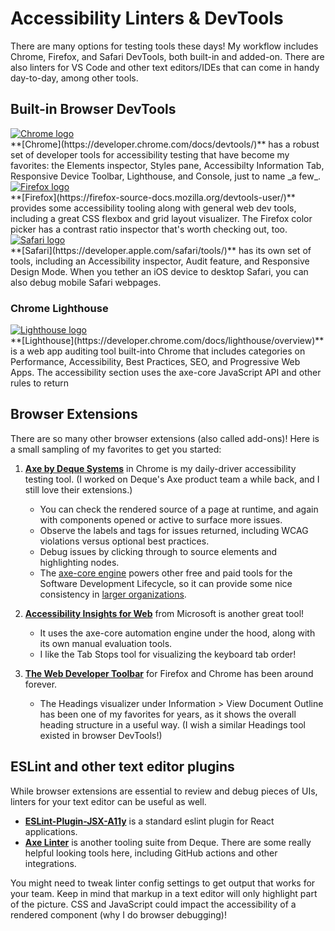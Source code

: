 
# Accessibility Linters & DevTools

There are many options for testing tools these days! My workflow includes Chrome, Firefox, and Safari DevTools, both built-in and added-on. There are also linters for VS Code and other text editors/IDEs that can come in handy day-to-day, among other tools.

## Built-in Browser DevTools

<DropCapGrid>
    <DropCapEmoji>
        <a href="https://developer.chrome.com/docs/devtools/" title="Chrome Developer Tools"><img src="/chrome.png" alt="Chrome logo" className="mt-2 max-w-[48px]" /></a>
    </DropCapEmoji>
    <div>
        **[Chrome](https://developer.chrome.com/docs/devtools/)** has a robust set of developer tools for accessibility testing that have become my favorites: the Elements inspector, Styles pane, Accessibilty Information Tab, Responsive Device Toolbar, Lighthouse, and Console, just to name _a few_.
    </div>
</DropCapGrid>

<DropCapGrid>
    <DropCapEmoji>
        <a href="https://firefox-source-docs.mozilla.org/devtools-user/" title="Firefox Developer Tools"><img src="/firefox.png" alt="Firefox logo" className="mt-2 max-w-[48px]" /></a>
    </DropCapEmoji>
    <div>
        **[Firefox](https://firefox-source-docs.mozilla.org/devtools-user/)** provides some accessibility tooling along with general web dev tools, including a great CSS flexbox and grid layout visualizer. The Firefox color picker has a contrast ratio inspector that's worth checking out, too.
    </div>
</DropCapGrid>

<DropCapGrid>
    <DropCapEmoji>
        <a href="https://developer.apple.com/safari/tools/" title="Safari Tools"><img src="/safari.png" alt="Safari logo" className="mt-2 max-w-[48px]" /></a>
    </DropCapEmoji>
    <div>
    **[Safari](https://developer.apple.com/safari/tools/)** has its own set of tools, including an Accessibility inspector, Audit feature, and Responsive Design Mode. When you tether an iOS device to desktop Safari, you can also debug mobile Safari webpages.
    </div>
</DropCapGrid>

### Chrome Lighthouse


<DropCapGrid>
    <DropCapEmoji>
        <a href="https://developer.chrome.com/docs/lighthouse/overview" title="Chrome Lighthouse Overview"><img src="/lighthouse.svg" alt="Lighthouse logo" className="mt-2 max-w-[48px]" /></a>
    </DropCapEmoji>
    <div>
    **[Lighthouse](https://developer.chrome.com/docs/lighthouse/overview)** is a web app auditing tool built-into Chrome that includes categories on Performance, Accessibility, Best Practices, SEO, and Progressive Web Apps. The accessibility section uses the axe-core JavaScript API and other rules to return 
    </div>
</DropCapGrid>   

## Browser Extensions

There are so many other browser extensions (also called add-ons)! Here is a small sampling of my favorites to get you started:

1. **[Axe by Deque Systems](https://www.deque.com/axe/devtools/)** in Chrome is my daily-driver accessibility testing tool. (I worked on Deque's Axe product team a while back, and I still love their extensions.)
    - You can check the rendered source of a page at runtime, and again with components opened or active to surface more issues.
    - Observe the labels and tags for issues returned, including WCAG violations versus optional best practices.
    - Debug issues by clicking through to source elements and highlighting nodes.
    - The [axe-core engine](https://github.com/dequelabs/axe-core) powers other free and paid tools for the Software Development Lifecycle, so it can provide some nice consistency in [larger organizations](/topics/working-with-codebases).

2. **[Accessibility Insights for Web](https://accessibilityinsights.io/docs/web/overview/)** from Microsoft is another great tool!
    - It uses the axe-core automation engine under the hood, along with its own manual evaluation tools.
    - I like the Tab Stops tool for visualizing the keyboard tab order!

3. **[The Web Developer Toolbar](https://chrispederick.com/work/web-developer/)** for Firefox and Chrome has been around forever.
    - The Headings visualizer under Information > View Document Outline has been one of my favorites for years, as it shows the overall heading structure in a useful way. (I wish a similar Headings tool existed in browser DevTools!)

## ESLint and other text editor plugins

While browser extensions are essential to review and debug pieces of UIs, linters for your text editor can be useful as well.

- **[ESLint-Plugin-JSX-A11y](https://github.com/jsx-eslint/eslint-plugin-jsx-a11y)** is a standard eslint plugin for React applications.
- **[Axe Linter](https://www.deque.com/axe/devtools/linter/)** is another tooling suite from Deque. There are some really helpful looking tools here, including GitHub actions and other integrations.

You might need to tweak linter config settings to get output that works for your team. Keep in mind that markup in a text editor will only highlight part of the picture. CSS and JavaScript could impact the accessibility of a rendered component (why I do browser debugging)!
